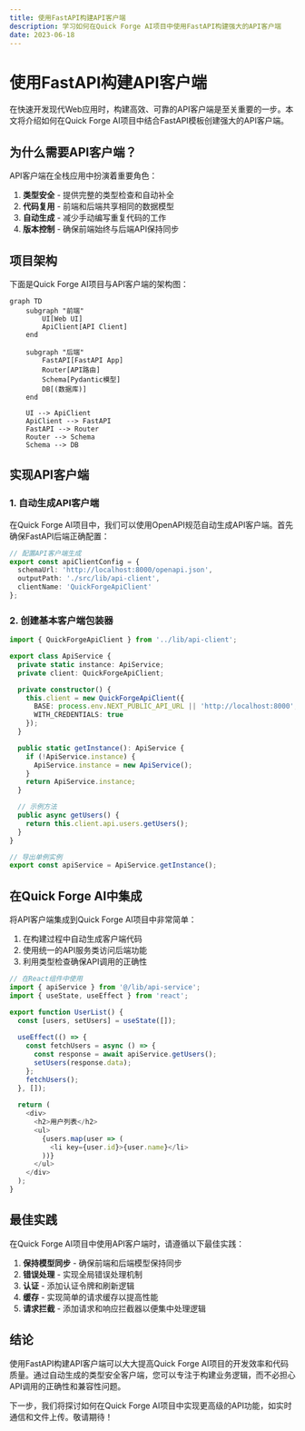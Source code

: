 ```yaml
---
title: 使用FastAPI构建API客户端
description: 学习如何在Quick Forge AI项目中使用FastAPI构建强大的API客户端
date: 2023-06-18
---
```


# 使用FastAPI构建API客户端

在快速开发现代Web应用时，构建高效、可靠的API客户端是至关重要的一步。本文将介绍如何在Quick Forge AI项目中结合FastAPI模板创建强大的API客户端。

## 为什么需要API客户端？

API客户端在全栈应用中扮演着重要角色：

1. **类型安全** - 提供完整的类型检查和自动补全
2. **代码复用** - 前端和后端共享相同的数据模型
3. **自动生成** - 减少手动编写重复代码的工作
4. **版本控制** - 确保前端始终与后端API保持同步

## 项目架构

下面是Quick Forge AI项目与API客户端的架构图：

```mermaid
graph TD
    subgraph "前端"
        UI[Web UI]
        ApiClient[API Client]
    end
    
    subgraph "后端"
        FastAPI[FastAPI App]
        Router[API路由]
        Schema[Pydantic模型]
        DB[(数据库)]
    end
    
    UI --> ApiClient
    ApiClient --> FastAPI
    FastAPI --> Router
    Router --> Schema
    Schema --> DB
```

## 实现API客户端

### 1. 自动生成API客户端

在Quick Forge AI项目中，我们可以使用OpenAPI规范自动生成API客户端。首先确保FastAPI后端正确配置：

```typescript
// 配置API客户端生成
export const apiClientConfig = {
  schemaUrl: 'http://localhost:8000/openapi.json',
  outputPath: './src/lib/api-client',
  clientName: 'QuickForgeApiClient'
};
```

### 2. 创建基本客户端包装器

```typescript
import { QuickForgeApiClient } from '../lib/api-client';

export class ApiService {
  private static instance: ApiService;
  private client: QuickForgeApiClient;

  private constructor() {
    this.client = new QuickForgeApiClient({
      BASE: process.env.NEXT_PUBLIC_API_URL || 'http://localhost:8000',
      WITH_CREDENTIALS: true
    });
  }

  public static getInstance(): ApiService {
    if (!ApiService.instance) {
      ApiService.instance = new ApiService();
    }
    return ApiService.instance;
  }

  // 示例方法
  public async getUsers() {
    return this.client.api.users.getUsers();
  }
}

// 导出单例实例
export const apiService = ApiService.getInstance();
```

## 在Quick Forge AI中集成

将API客户端集成到Quick Forge AI项目中非常简单：

1. 在构建过程中自动生成客户端代码
2. 使用统一的API服务类访问后端功能
3. 利用类型检查确保API调用的正确性

```typescript
// 在React组件中使用
import { apiService } from '@/lib/api-service';
import { useState, useEffect } from 'react';

export function UserList() {
  const [users, setUsers] = useState([]);
  
  useEffect(() => {
    const fetchUsers = async () => {
      const response = await apiService.getUsers();
      setUsers(response.data);
    };
    fetchUsers();
  }, []);
  
  return (
    <div>
      <h2>用户列表</h2>
      <ul>
        {users.map(user => (
          <li key={user.id}>{user.name}</li>
        ))}
      </ul>
    </div>
  );
}
```

## 最佳实践

在Quick Forge AI项目中使用API客户端时，请遵循以下最佳实践：

1. **保持模型同步** - 确保前端和后端模型保持同步
2. **错误处理** - 实现全局错误处理机制
3. **认证** - 添加认证令牌和刷新逻辑
4. **缓存** - 实现简单的请求缓存以提高性能
5. **请求拦截** - 添加请求和响应拦截器以便集中处理逻辑

## 结论

使用FastAPI构建API客户端可以大大提高Quick Forge AI项目的开发效率和代码质量。通过自动生成的类型安全客户端，您可以专注于构建业务逻辑，而不必担心API调用的正确性和兼容性问题。

下一步，我们将探讨如何在Quick Forge AI项目中实现更高级的API功能，如实时通信和文件上传。敬请期待！ 